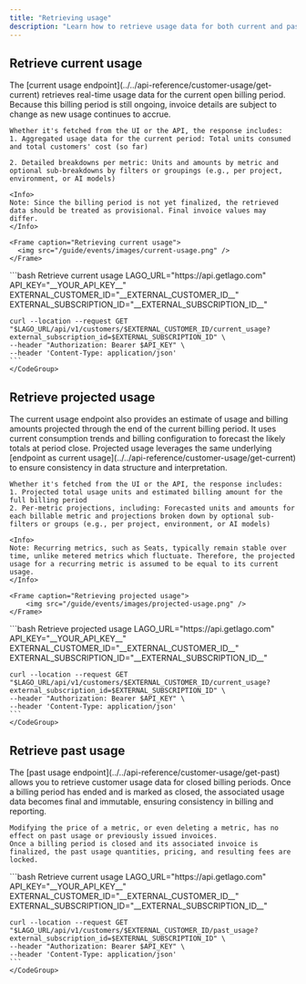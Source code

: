 ```yaml
---
title: "Retrieving usage"
description: "Learn how to retrieve usage data for both current and past billing periods."
---
```


## Retrieve current usage

<Tabs>
  <Tab title="Dashboard">
    The [current usage endpoint](../../api-reference/customer-usage/get-current) retrieves real-time usage data for the current open billing period. 
    Because this billing period is still ongoing, invoice details are subject to change as new usage continues to accrue.

    Whether it's fetched from the UI or the API, the response includes:
    1. Aggregated usage data for the current period: Total units consumed and total customers' cost (so far)

    2. Detailed breakdowns per metric: Units and amounts by metric and optional sub-breakdowns by filters or groupings (e.g., per project, environment, or AI models)

    <Info>
    Note: Since the billing period is not yet finalized, the retrieved data should be treated as provisional. Final invoice values may differ.
    </Info>

    <Frame caption="Retrieving current usage">
      <img src="/guide/events/images/current-usage.png" />
    </Frame>

  </Tab>
  <Tab title="API">
    <CodeGroup>
    ```bash Retrieve current usage
    LAGO_URL="https://api.getlago.com"
    API_KEY="__YOUR_API_KEY__"
    EXTERNAL_CUSTOMER_ID="__EXTERNAL_CUSTOMER_ID__"
    EXTERNAL_SUBSCRIPTION_ID="__EXTERNAL_SUBSCRIPTION_ID__"

    curl --location --request GET "$LAGO_URL/api/v1/customers/$EXTERNAL_CUSTOMER_ID/current_usage?external_subscription_id=$EXTERNAL_SUBSCRIPTION_ID" \
    --header "Authorization: Bearer $API_KEY" \
    --header 'Content-Type: application/json'
    ```
    </CodeGroup>
  </Tab>
</Tabs>

## Retrieve projected usage

<Tabs>
  <Tab title="Dashboard">
    The current usage endpoint also provides an estimate of usage and billing amounts projected through the end of the current billing period. 
    It uses current consumption trends and billing configuration to forecast the likely totals at period close. Projected usage leverages the same underlying [endpoint as current usage](../../api-reference/customer-usage/get-current) to ensure consistency in data structure and interpretation.

    Whether it's fetched from the UI or the API, the response includes:
    1. Projected total usage units and estimated billing amount for the full billing period
    2. Per-metric projections, including: Forecasted units and amounts for each billable metric and projections broken down by optional sub-filters or groups (e.g., per project, environment, or AI models)

    <Info>
    Note: Recurring metrics, such as Seats, typically remain stable over time, unlike metered metrics which fluctuate. Therefore, the projected usage for a recurring metric is assumed to be equal to its current usage.
    </Info>

    <Frame caption="Retrieving projected usage">
        <img src="/guide/events/images/projected-usage.png" />
    </Frame>

  </Tab>
  <Tab title="API">
    <CodeGroup>
    ```bash Retrieve projected usage
    LAGO_URL="https://api.getlago.com"
    API_KEY="__YOUR_API_KEY__"
    EXTERNAL_CUSTOMER_ID="__EXTERNAL_CUSTOMER_ID__"
    EXTERNAL_SUBSCRIPTION_ID="__EXTERNAL_SUBSCRIPTION_ID__"

    curl --location --request GET "$LAGO_URL/api/v1/customers/$EXTERNAL_CUSTOMER_ID/current_usage?external_subscription_id=$EXTERNAL_SUBSCRIPTION_ID" \
    --header "Authorization: Bearer $API_KEY" \
    --header 'Content-Type: application/json'
    ```
    </CodeGroup>
  </Tab>
</Tabs>


## Retrieve past usage


<Tabs>
  <Tab title="Dashboard">
   The [past usage endpoint](../../api-reference/customer-usage/get-past) allows you to retrieve customer usage data for closed billing periods. 
    Once a billing period has ended and is marked as closed, the associated usage data becomes final and immutable, ensuring consistency in billing and reporting.

    Modifying the price of a metric, or even deleting a metric, has no effect on past usage or previously issued invoices. 
    Once a billing period is closed and its associated invoice is finalized, the past usage quantities, pricing, and resulting fees are locked.

  </Tab>
  <Tab title="API">
    <CodeGroup>
    ```bash Retrieve current usage
    LAGO_URL="https://api.getlago.com"
    API_KEY="__YOUR_API_KEY__"
    EXTERNAL_CUSTOMER_ID="__EXTERNAL_CUSTOMER_ID__"
    EXTERNAL_SUBSCRIPTION_ID="__EXTERNAL_SUBSCRIPTION_ID__"

    curl --location --request GET "$LAGO_URL/api/v1/customers/$EXTERNAL_CUSTOMER_ID/past_usage?external_subscription_id=$EXTERNAL_SUBSCRIPTION_ID" \
    --header "Authorization: Bearer $API_KEY" \
    --header 'Content-Type: application/json'
    ```
    </CodeGroup>
  </Tab>
</Tabs>
